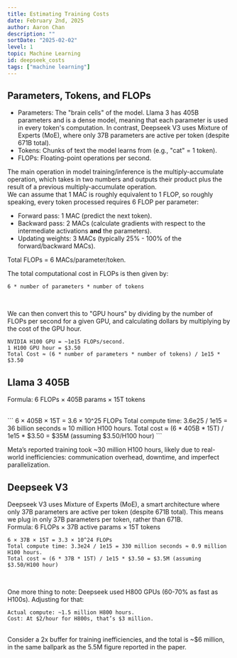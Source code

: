 ```yaml
---
title: Estimating Training Costs
date: February 2nd, 2025
author: Aaron Chan
description: ""
sortDate: "2025-02-02"
level: 1
topic: Machine Learning
id: deepseek_costs
tags: ["machine learning"]
---
```

## Parameters, Tokens, and FLOPs

- Parameters: The "brain cells" of the model. Llama 3 has 405B parameters and is a dense model, meaning that each parameter is used in every token's computation. In contrast, Deepseek V3 uses Mixture of Experts (MoE), where only 37B parameters are active per token (despite 671B total).
- Tokens: Chunks of text the model learns from (e.g., "cat" = 1 token).
- FLOPs: Floating-point operations per second.

The main operation in model training/inference is the multiply-accumulate operation, which takes in two numbers and outputs their product plus the result of a previous multiply-accumulate operation.
<br />
We can assume that 1 MAC is roughly equivalent to 1 FLOP, so roughly speaking, every token processed requires 6 FLOP per parameter:
- Forward pass: 1 MAC (predict the next token).
- Backward pass: 2 MACs (calculate gradients with respect to the intermediate activations **and** the parameters).
- Updating weights: 3 MACs (typically 25% - 100% of the forward/backward MACs).

Total FLOPs = 6 MACs/parameter/token.
<br />

The total computational cost in FLOPs is then given by:
<br />
```
6 * number of parameters * number of tokens
```
<br />

We can then convert this to "GPU hours" by dividing by the number of FLOPs per second for a given GPU, and calculating dollars by multiplying by the cost of the GPU hour.
<br />

```
NVIDIA H100 GPU = ~1e15 FLOPs/second.
1 H100 GPU hour = $3.50
Total Cost ≈ (6 * number of parameters * number of tokens) / 1e15 * $3.50
```

## Llama 3 405B

Formula: 6 FLOPs × 405B params × 15T tokens

<br />
```
6 × 405B × 15T = 3.6 × 10^25 FLOPs
Total compute time: 3.6e25 / 1e15 = 36 billion seconds ≈ 10 million H100 hours.
Total cost ≈ (6 * 405B * 15T) / 1e15 * $3.50 = $35M (assuming $3.50/H100 hour)
```
<br />

Meta’s reported training took ~30 million H100 hours, likely due to real-world inefficiencies: communication overhead, downtime, and imperfect parallelization.
## Deepseek V3
Deepseek V3 uses Mixture of Experts (MoE), a smart architecture where only 37B parameters are active per token (despite 671B total). This means we plug in only 37B parameters per token, rather than 671B.
<br />
Formula: 6 FLOPs × 37B active params × 15T tokens
<br />
```
6 × 37B × 15T = 3.3 × 10^24 FLOPs
Total compute time: 3.3e24 / 1e15 = 330 million seconds ≈ 0.9 million H100 hours.
Total cost ≈ (6 * 37B * 15T) / 1e15 * $3.50 = $3.5M (assuming $3.50/H100 hour)
```
<br />

One more thing to note: Deepseek used H800 GPUs (60-70% as fast as H100s). Adjusting for that:
<br />
```
Actual compute: ~1.5 million H800 hours.
Cost: At $2/hour for H800s, that’s $3 million.
```
<br />
Consider a 2x buffer for training inefficiencies, and the total is ~$6 million, in the same ballpark as the 5.5M figure reported in the paper.